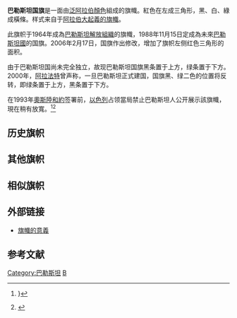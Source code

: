 {{National flag infobox|
Name = 巴勒斯坦國國旗|
Article = |
Image = Flag of Palestine.svg|
Use = 111111|
Symbol =|
Proportion = 1:2|
Adoption = 1964年12月1日，更新于2006年2月17日| 
Design = 黑、白、綠條底，左邊有一紅色三角形。|
Diminutive = |
Name2 = |
Article2 = |
Image2 = Flag of Palestine (state).svg|
Use2 = 111100|
Symbol2 =|
Proportion2 = 1:2|
Adoption2 = 1988年11月15日| 
Design2 = 黑、白、綠條底，左邊有一紅色三角形。左上角有国徽|
Diminutive2 = |
Name3 = |
Article3 = |
Image3 = Flag of Palestine - short triangle.svg|
Use3 = 111111|
Symbol3 =|
Proportion3 = 1:2|
Adoption3 = 1964-2006年| 
Design3 = 黑、白、綠條底，左邊有一紅色三角形，旧国旗|
Diminutive3 = |
}}

'''巴勒斯坦国旗'''是一面由[[泛阿拉伯顏色|泛阿拉伯顏色]]組成的旗幟。紅色在左成三角形，黑、白、綠成橫條。样式来自于[[阿拉伯起義旗|阿拉伯大起義的旗幟]]。

此旗帜于1964年成為[[巴勒斯坦解放組織|巴勒斯坦解放組織]]的旗幟，1988年11月15日定成為未來[[巴勒斯坦國|巴勒斯坦國]]的国旗。2006年2月17日，国旗作出修改，增加了旗帜左侧红色三角形的面积。

由于巴勒斯坦国尚未完全独立，故现巴勒斯坦国旗黑条置于上方，绿条置于下方。2000年，[[阿拉法特|阿拉法特]]曾声称，一旦巴勒斯坦正式建国，国旗黑、绿二色的位置将反转，即绿条置于上方，黑条置于下方。

在1993年[[奧斯陸協議|奧斯陸和約]]签署前，[[以色列|以色列]]占领當局禁止巴勒斯坦人公开展示該旗幟，現在稍有放寬。<ref>{{cite web |url=http://www.state.gov/g/drl/rls/hrrpt/2002/18278.htm |title=Israel and the occupied territories |work=2002 Country Reports on Human Rights Practices |publisher=US Department of State |access-date=2007-10-17 |archive-date=2012-01-13 |archive-url=https://web.archive.org/web/20120113181746/http://www.state.gov/g/drl/rls/hrrpt/2002/18278.htm |dead-url=no }}}</ref><ref>{{cite web |url=http://www.ameu.org/printer.asp?iid=118&aid=160 |title=Palestine — The Suppression of an Idea |author=Muhammad Hallaj |date=March 1982 |work=The Link - Volume 15, Issue 1 |publisher=Americans for Middle East Understanding |deadurl=yes |archiveurl=https://web.archive.org/web/20100918032842/http://ameu.org/printer.asp?iid=118&aid=160 |archivedate=2010-09-18 }}</ref>
==历史旗帜==
{{Gallery
|File:Flag of Palestine (1924).svg|[[巴勒斯坦托管地|巴勒斯坦托管地]]旗帜，1924至1927年
|File:Palestine-Mandate-Ensign-1927-1948.svg|巴勒斯坦托管地旗帜，1927至1948年
|File:Palestinian flag 1938.svg|[[巴勒斯坦国旗|1936-1939阿拉伯巴勒斯坦起义]]
|File:Flag of Hejaz 1917.svg|[[巴勒斯坦国旗|由全巴勒斯坦政府使用的版本，类似阿拉伯起义的旗帜]]
|File:Red script Palestine flag.svg|1945年至1955年左右，阿拉伯联盟用来代表巴勒斯坦的旗帜。<ref>{{cite web |last1=Breschi |first1=Roberto |title=Palestina |url=http://www.rbvex.it/asiapag/palestis.html#pales |website=www.rbvex.it |accessdate=25 July 2019 |archive-date=2019-11-25 |archive-url=https://web.archive.org/web/20191125080930/http://www.rbvex.it/asiapag/palestis.html#pales |dead-url=no }}</ref>
}}
==其他旗帜==
{{Gallery
|File:Gaza-Turkey solidarity flag.svg|[[泛阿拉伯颜色|加沙地带-土耳其团结旗帜]]
|File:Flag of Palestine (3-2).svg|[[巴勒斯坦国旗|巴勒斯坦国旗]]（3:2）
|File:Flag of Palestine (vertical).svg|[[巴勒斯坦国旗|巴勒斯坦国旗]]（竖版）
|File:Flag of Palestine - long triangle.svg|[[巴勒斯坦国旗|巴勒斯坦国旗]]（长三角）
}}

==相似旗帜==
{{Gallery
|File:Flag of Sudan.svg|[[苏丹国旗|苏丹国旗]]
|File:Flag of Jordan.svg|[[约旦国旗|约旦国旗]]
|File:Flag of the  Arab Federation.svg|[[阿拉伯联邦|阿拉伯联邦]]
|File:Flag of Western Sahara.svg|[[西撒哈拉国旗|西撒哈拉国旗]]
|File:Flag of Iraq 1924.svg|[[伊拉克国旗|伊拉克国旗]]
|File:Flag of Kuwait.svg|[[科威特国旗|科威特国旗]]
}}

== 外部链接 ==
* [https://web.archive.org/web/20131905305600/http://www.passia.org/palestine_facts/meaning_of_flag.htm 旗幟的意義]

== 参考文献 ==
<div class="references-small">
<references />
</div>
{{亚洲题目|国旗}}

[[Category:巴勒斯坦|Category:巴勒斯坦]]
[[Category:國旗|B]]
